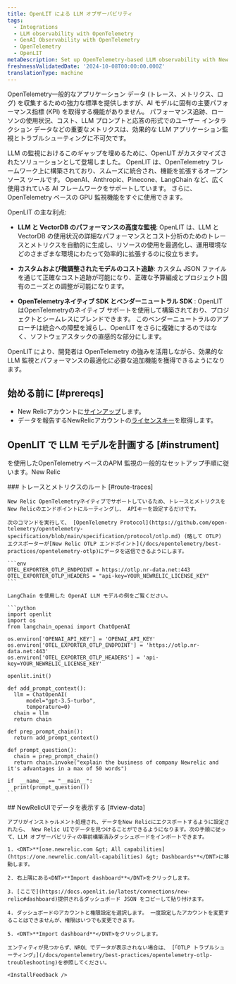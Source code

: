 ```yaml
---
title: OpenLIT による LLM オブザーバビリティ
tags:
  - Integrations
  - LLM observability with OpenTelemetry
  - GenAI Observability with OpenTelemetry
  - OpenTelemetry
  - OpenLIT
metaDescription: Set up OpenTelemetry-based LLM observability with New Relic and OpenLIT.
freshnessValidatedDate: '2024-10-08T00:00:00.000Z'
translationType: machine
---
```


OpenTelemetry一般的なアプリケーション データ (トレース、メトリクス、ログ) を収集するための強力な標準を提供しますが、AI モデルに固有の主要パフォーマンス指標 (KPI) を取得する機能がありません。 パフォーマンス追跡、ローソンの使用状況、コスト、LLM プロンプトと応答の形式でのユーザー インタラクション データなどの重要なメトリクスは、効果的な LLM アプリケーション監視とトラブルシューティングに不可欠です。

LLM の監視におけるこのギャップを埋めるために、OpenLIT がカスタマイズされたソリューションとして登場しました。 OpenLIT は、OpenTelemetry フレームワーク上に構築されており、スムーズに統合され、機能を拡張するオープンソース ツールです。 OpenAI、Anthropic、Pinecone、LangChain など、広く使用されている AI フレームワークをサポートしています。 さらに、OpenTelemetry ベースの GPU 監視機能をすぐに使用できます。

OpenLIT の主な利点:

* **LLM と VectorDB のパフォーマンスの高度な監視**: OpenLIT は、LLM と VectorDB の使用状況の詳細なパフォーマンスとコスト分析のためのトレースとメトリクスを自動的に生成し、リソースの使用を最適化し、運用環境などのさまざまな環境にわたって効率的に拡張するのに役立ちます。

* **カスタムおよび微調整されたモデルのコスト追跡**: カスタム JSON ファイルを通じて正確なコスト追跡が可能になり、正確な予算編成とプロジェクト固有のニーズとの調整が可能になります。

* **OpenTelemetryネイティブ SDK とベンダーニュートラル SDK** : OpenLIT はOpenTelemetryのネイティブ サポートを使用して構築されており、プロジェクトとシームレスにブレンドできます。 このベンダーニュートラルのアプローチは統合への障壁を減らし、OpenLIT をさらに複雑にするのではなく、ソフトウェアスタックの直感的な部分にします。

OpenLIT により、開発者は OpenTelemetry の強みを活用しながら、効果的な LLM 監視とパフォーマンスの最適化に必要な追加機能を獲得できるようになります。

## 始める前に [#prereqs]

* New Relicアカウントに[サインアップ](https://newrelic.com/signup)します。
* データを報告するNewRelicアカウントの[ライセンスキー](https://one.newrelic.com/launcher/api-keys-ui.launcher)を取得します。

## OpenLIT で LLM モデルを計画する [#instrument]

を使用したOpenTelemetry ベースのAPM 監視の一般的なセットアップ手順に従います。New Relic

<Steps>
  <Step>
    ### トレースとメトリクスのルート [#route-traces]

    New Relic OpenTelemetryネイティブでサポートしているため、トレースとメトリクスをNew Relicのエンドポイントにルーティングし、 APIキーを設定するだけです。

    次のコマンドを実行して、 [OpenTelemetry Protocol](https://github.com/open-telemetry/opentelemetry-specification/blob/main/specification/protocol/otlp.md) (略して OTLP) エクスポーターが[New Relic OTLP エンドポイント](/docs/opentelemetry/best-practices/opentelemetry-otlp)にデータを送信できるようにします。

    ```env
    OTEL_EXPORTER_OTLP_ENDPOINT = https://otlp.nr-data.net:443
    OTEL_EXPORTER_OTLP_HEADERS = "api-key=YOUR_NEWRELIC_LICENSE_KEY"
    ```

    LangChain を使用した OpenAI LLM モデルの例をご覧ください。

    ```python
    import openlit
    import os
    from langchain_openai import ChatOpenAI

    os.environ['OPENAI_API_KEY'] = 'OPENAI_API_KEY'
    os.environ['OTEL_EXPORTER_OTLP_ENDPOINT'] = 'https://otlp.nr-data.net:443'
    os.environ['OTEL_EXPORTER_OTLP_HEADERS'] = 'api-key=YOUR_NEWRELIC_LICENSE_KEY'

    openlit.init()

    def add_prompt_context():
      llm = ChatOpenAI(
          model="gpt-3.5-turbo",
          temperature=0)
      chain = llm
      return chain

    def prep_prompt_chain():
      return add_prompt_context()

    def prompt_question():
      chain = prep_prompt_chain()
      return chain.invoke("explain the business of company Newrelic and it's advantages in a max of 50 words")

    if  __name__ == "__main__":
      print(prompt_question())
    ```
  </Step>

  <Step>
    ## NewRelicUIでデータを表示する [#view-data]

    アプリがインストゥルメント処理され、データをNew Relicにエクスポートするように設定されたら、 New Relic UIでデータを見つけることができるようになります。次の手順に従って、LLM オブザーバビリティの事前構築済みダッシュボードをインポートできます。

    1. <DNT>**[one.newrelic.com &gt; All capabilities](https://one.newrelic.com/all-capabilities) &gt; Dashboards**</DNT>に移動します。

    2. 右上隅にある<DNT>**Import dashboard**</DNT>をクリックします。

    3. [ここで](https://docs.openlit.io/latest/connections/new-relic#dashboard)提供されるダッシュボード JSON をコピーして貼り付けます。

    4. ダッシュボードのアカウントと権限設定を選択します。 一度設定したアカウントを変更することはできませんが、権限はいつでも変更できます。

    5. <DNT>**Import dashboard**</DNT>をクリックします。

    エンティティが見つからず、NRQL でデータが表示されない場合は、 [「OTLP トラブルシューティング」](/docs/opentelemetry/best-practices/opentelemetry-otlp-troubleshooting)を参照してください。

    <InstallFeedback />
  </Step>
</Steps>